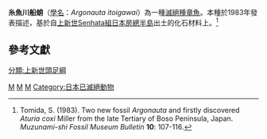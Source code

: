 {{NoteTA
|1 = zh-hant:絲; zh-hans:丝; zh-tw:糸;
}}
{{Speciesbox
| taxon = Argonauta itoigawai
| binomial_authority = [[Tomida|Tomida]], 1983
| fossil_range = [[上新世|上新世]]
| status = fossil
}}

'''糸魚川船蛸'''（[[學名|學名]]：''Argonauta itoigawai''）為一種[[滅絕|滅絕種]][[章魚|章魚]]。本種於1983年發表描述，基於自[[上新世|上新世]][[Senhata組|Senhata組]][[日本|日本]][[房總半島|房總半島]]出土的化石材料上。<ref>Tomida, S. (1983). Two new fossil ''Argonauta'' and firstly discovered ''Aturia coxi'' Miller from the late Tertiary of Boso Peninsula, Japan. ''Muzunami-shi Fossil Museum Bulletin'' '''10''': 107-116.</ref>

== 參考文獻 ==
{{reflist}}

{{章魚小作品}}

[[Category:章魚|M]]
[[Category:船蛸属|M]]
[[Category:_1983年描述的动物|M]]
[[分類:上新世頭足綱|分類:上新世頭足綱]]
[[Category:日本已滅絕動物|Category:日本已滅絕動物]]